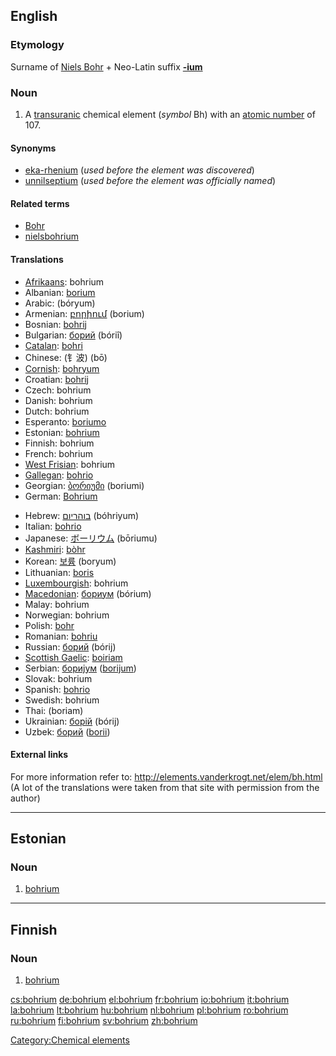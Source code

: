 {{see|Bohrium}}
==English==
{{elements|Bh|seaborgium|Sg|hassium|Hs}}

===Etymology===
Surname of [[w:Niels Bohr|Niels Bohr]] + Neo-Latin suffix '''[[-ium]]'''

===Noun===
{{en-noun|-}}
{{wikipedia}}

# A [[transuranic]] chemical element (''symbol'' Bh) with an [[atomic number]] of 107.

====Synonyms====
* [[eka-rhenium]] (''used before the element was discovered'')
* [[unnilseptium]] (''used before the element was officially named'')

====Related terms====
* [[w:Niels Bohr|Bohr]]
* [[nielsbohrium]]

====Translations====
{{top}}
* [[Afrikaans]]: bohrium
* Albanian: [[borium]]
* Arabic: {{Arab|[[بوريوم]]}} (bóryum) {{m}}
* Armenian: [[բորիում]] (borium)
* Bosnian: [[bohrij]]
* Bulgarian: [[борий]] (bóriî) {{m}}
* [[Catalan]]: [[bohri]]
* Chinese: (钅波) (bō)
* [[Cornish]]: [[bohryum]]
* Croatian: [[bohrij]]
* Czech: bohrium
* Danish: bohrium
* Dutch: bohrium {{n}}
* Esperanto: [[boriumo]]
* Estonian: [[#Estonian|bohrium]]
* Finnish: bohrium
* French: bohrium {{m}}
* [[West Frisian]]: bohrium
* [[Gallegan]]: [[bohrio]]
* Georgian: [[ბორიუმი]] (boriumi)
* German: [[Bohrium]] {{n}}
{{mid}}
* Hebrew: [[בוהריום]] (bóhriyum)
* Italian: [[bohrio]] {{m}}
* Japanese: [[ボーリウム]] (bōriumu)
* [[Kashmiri]]: [[bòhr]]
* Korean: [[보륨]] (boryum)
* Lithuanian: [[boris]]
* [[Luxembourgish]]: bohrium
* [[Macedonian]]: [[бориум]] (bórium) {{m}}
* Malay: bohrium
* Norwegian: bohrium
* Polish: [[bohr]] {{m}}
* Romanian: [[bohriu]] {{n}}
* Russian: [[борий]] (bórij) {{m}}
* [[Scottish Gaelic]]: [[boiriam]]
* Serbian: [[бориjум]] ([[borijum]]) {{m}}
* Slovak: bohrium
* Spanish: [[bohrio]] {{m}}
* Swedish: bohrium
* Thai: {{Thai|[[มอหเรียม]]}} (boriam)
* Ukrainian: [[борiй]] (bórij) {{m}}
* Uzbek: [[борий]] ([[borii]])
{{bottom}}

====External links====
For more information refer to:
http://elements.vanderkrogt.net/elem/bh.html
(A lot of the translations were taken from that site with permission from the author)

[[Category:Chemical elements]]

----

==Estonian==

===Noun===
{{infl|et|noun}}

# {{chemical element|lang=et}} [[#English|bohrium]]

----

==Finnish==
{{wikipedia|lang=fi}}

===Noun===
{{fi-noun}}

# {{chemical element|lang=fi}} [[#English|bohrium]]

[[cs:bohrium]]
[[de:bohrium]]
[[el:bohrium]]
[[fr:bohrium]]
[[io:bohrium]]
[[it:bohrium]]
[[la:bohrium]]
[[lt:bohrium]]
[[hu:bohrium]]
[[nl:bohrium]]
[[pl:bohrium]]
[[ro:bohrium]]
[[ru:bohrium]]
[[fi:bohrium]]
[[sv:bohrium]]
[[zh:bohrium]]